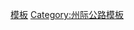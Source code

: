{{Navbox
|state=autocollapse
|image=[[Image:I-84.svg|40px]]
|name=宾夕法尼亚州至马萨诸塞州的84号州际公路及其辅助线
|title=[[84号州际公路 (宾夕法尼亚州至马萨诸塞州)|<font color=white>宾夕法尼亚州至马萨诸塞州的84号州际公路</font>]]<font color=white>及其</font>[[美國州際公路輔助線列表|<font color=white>辅助线</font>]]
|titlestyle= background:#006A4D; color:white;
|listclass=hlist
|list1 =*'''[[84号州际公路宾夕法尼亚州段|宾夕法尼亚州段]]'''
*'''[[84号州际公路纽约州段|纽约州段]]'''
**[[684号州际公路|684]]
*'''[[84号州际公路康涅狄格州段|康涅狄格州段]]'''
**[[284号州际公路|284]]<sup>1</sup>
**[[384号州际公路|384]]
**[[科林至怀特赫德公路|484]]<sup>1</sup>
**[[684号州际公路|684]]
*'''[[84号州际马萨诸塞州段|马萨诸塞州段]]'''
|list2=<sup>1</sup>曾经
}}
<noinclude>
[[Category:84号州际公路 (宾夕法尼亚州至马萨诸塞州)|模板]]
[[Category:州际公路模板]]
</noinclude>